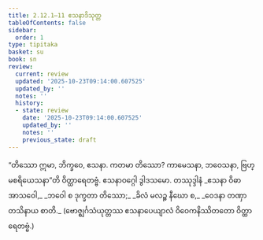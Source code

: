```yaml
---
title: 2.12.1–11 ဧသနာဒိသုတ္တ
tableOfContents: false
sidebar:
  order: 1
type: tipitaka
basket: su
book: sn
review:
  current: review
  updated: '2025-10-23T09:14:00.607525'
  updated_by: ''
  notes: ''
  history:
  - state: review
    date: '2025-10-23T09:14:00.607525'
    updated_by: ''
    notes: ''
    previous_state: draft
---
```



<ReviewStatus review={frontmatter.review} showDetails={true} />

<HypothesisAnnotation frontmatter={frontmatter} />

<DynamicBreadcrumb />

<Division number="292–301" book="sn" e="ch" v="18" p="323">

<Paragraph number="714" book="sn">
“တိဿော ဣမာ, ဘိက္ခဝေ, ဧသနာ. ကတမာ တိဿော? ကာမေသနာ, ဘဝေသနာ, ဗြဟ္မစရိယေသနာ”တိ ဝိတ္ထာရေတဗ္ဗံ.

</Paragraph>
</Division>

<Paragraph number="715" type="center" book="sn">
ဧသနာဝဂ္ဂေါ ဒွါဒသမော.



</Paragraph>

<Paragraph number="716" type="center" book="sn">
တဿုဒ္ဒါနံ


</Paragraph>

<Paragraph number="717" type="verses" book="sn">
_ဧသနာ ဝိဓာ အာသဝေါ,_  
_ဘဝေါ စ ဒုက္ခတာ တိဿော;_  
_ခိလံ မလဉ္စ နီဃော စ,_  
_ဝေဒနာ တဏှာ တသိနာယ စာတိ._  

</Paragraph>

<Paragraph number="718" type="center" book="sn">
(ဗောဇ္ဈင်္ဂသံယုတ္တဿ ဧသနာပေယျာလံ ဝိဝေကနိဿိတတော ဝိတ္ထာရေတဗ္ဗံ.)
</Paragraph>